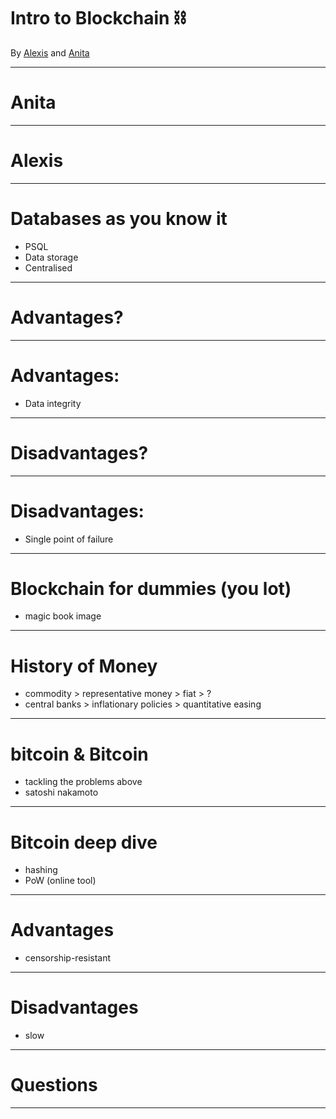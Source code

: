 # Intro to Blockchain ⛓
By [Alexis](https://github.com/alexis-l8) and [Anita](http://github.com/neats29/)

---

# Anita

---

# Alexis

---

# Databases as you know it

- PSQL
- Data storage
- Centralised

---

# Advantages?

---

# Advantages:
- Data integrity

---

# Disadvantages?

---

# Disadvantages:
- Single point of failure

---

# Blockchain for dummies (you lot)
- magic book image

---

# History of Money
- commodity > representative money > fiat > ?
- central banks > inflationary policies > quantitative easing

---

# bitcoin & Bitcoin
- tackling the problems above
- satoshi nakamoto

---

# Bitcoin deep dive
- hashing
- PoW (online tool)

---

# Advantages
- censorship-resistant

---

# Disadvantages
- slow

---

# Questions

---


